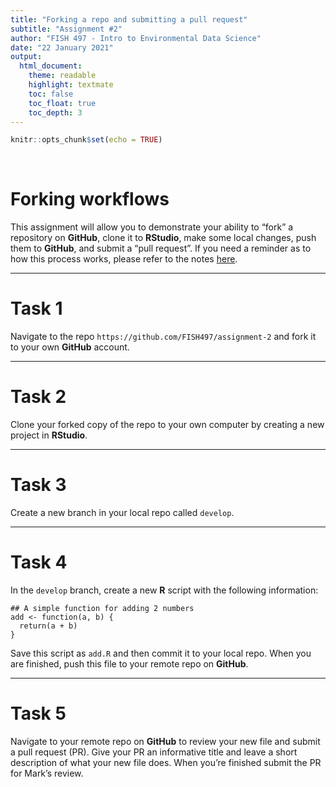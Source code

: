 ```yaml
---
title: "Forking a repo and submitting a pull request"
subtitle: "Assignment #2"
author: "FISH 497 - Intro to Environmental Data Science"
date: "22 January 2021"
output:
  html_document:
    theme: readable
    highlight: textmate
    toc: false
    toc_float: true
    toc_depth: 3
---
```


```r
knitr::opts_chunk$set(echo = TRUE)
```

<br>

# Forking workflows

This assignment will allow you to demonstrate your ability to "fork" a repository on **GitHub**, clone it to **RStudio**, make some local changes, push them to **GitHub**, and submit a "pull request". If you need a reminder as to how this process works, please refer to the notes [here](https://fish497.github.io/website/lectures/week_03/lec_08_workflows_ex.html#Forking_workflow).

***

# Task 1

Navigate to the repo `https://github.com/FISH497/assignment-2` and fork it to your own **GitHub** account.

***

# Task 2

Clone your forked copy of the repo to your own computer by creating a new project in **RStudio**.

***

# Task 3

Create a new branch in your local repo called `develop`.

***

# Task 4

In the `develop` branch, create a new **R** script with the following information:

```
## A simple function for adding 2 numbers
add <- function(a, b) {
  return(a + b)
}
```

Save this script as `add.R` and then commit it to your local repo. When you are finished, push this file to your remote repo on **GitHub**.

***

# Task 5

Navigate to your remote repo on **GitHub** to review your new file and submit a pull request (PR). Give your PR an informative title and leave a short description of what your new file does. When you're finished submit the PR for Mark's review.

